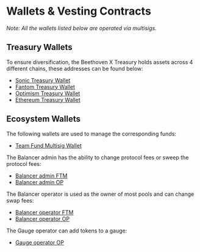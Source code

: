 # Wallets & Vesting Contracts
_Note: All the wallets listed below are operated via multisigs._  

## Treasury Wallets
To ensure diversification, the Beethoven X Treasury holds assets across 4 different chains, these addresses can be found below:

- [Sonic Treasury Wallet](https://debank.com/profile/0xc5E0250037195850E4D987CA25d6ABa68ef5fEe8)
- [Fantom Treasury Wallet](https://debank.com/profile/0xa1e849b1d6c2fd31c63eef7822e9e0632411ada7)
- [Optimism Treasury Wallet](https://debank.com/profile/0x2a185c8a3c63d7bfe63ad5d950244ffe9d0a4b60)
- [Ethereum Treasury Wallet](https://debank.com/profile/0xea06e1b4259730724885a39ce3ca670efb020e26)

## Ecosystem Wallets
The following wallets are used to manage the corresponding funds:
- [Team Fund Multisig Wallet](https://ftmscan.com/address/0x0edfcc1b8d082cd46d13db694b849d7d8151c6d5#code)

The Balancer admin has the ability to change protocol fees or sweep the protocol fees:
- [Balancer admin FTM](https://ftmscan.com/address/0x9d0327954009C59eD70Dc98b7726e911879d4D92)
- [Balancer admin OP](https://optimistic.etherscan.io/address/0xdCB017f63aCd34DD032A702315459ceCc05536DD)

The Balancer operator is used as the owner of most pools and can change swap fees:
- [Balancer operator FTM](https://ftmscan.com/address/0xCd983793ADb846dcE4830c22F30C7Ef0C864a776)
- [Balancer operator OP](https://optimistic.etherscan.io/address/0xd9e2889AC8C6fFF8e94c7c1bEEAde1352dF1A513)

The Gauge operator can add tokens to a gauge:
- [Gauge operator OP](https://optimistic.etherscan.io/address/0xf56D2a5faA313f597812dD0EDF7f27F386Aa0913)
